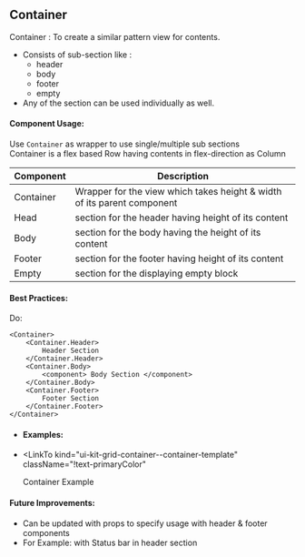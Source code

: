 
<Meta title="UI-Kit/Grid/Container/Overview" />

## **Container**

Container : To create a similar pattern view for contents.

- Consists of sub-section like :
  - header
  - body
  - footer
  - empty
- Any of the section can be used individually as well.

#### **Component Usage**:

Use `Container` as wrapper to use single/multiple sub sections <br/>
Container is a flex based Row having contents in flex-direction as Column <br/>

| Component | Description                                                             |
| --------- | ----------------------------------------------------------------------- |
| Container | Wrapper for the view which takes height & width of its parent component |
| Head      | section for the header having height of its content                     |
| Body      | section for the body having the height of its content                   |
| Footer    | section for the footer having height of its content                     |
| Empty     | section for the displaying empty block                                  |

#### **Best Practices**:

Do:

```
<Container>
    <Container.Header>
		Header Section
    </Container.Header>
    <Container.Body>
		<component> Body Section </component>
    </Container.Body>
    <Container.Footer>
		Footer Section
    </Container.Footer>
</Container>
```

- #### **Examples**:
- <LinkTo
    kind="ui-kit-grid-container--container-template"
    className="!text-primaryColor"
  >
    Container Example
  </LinkTo>

#### **Future Improvements:**

- Can be updated with props to specify usage with header & footer components
- For Example: with Status bar in header section
